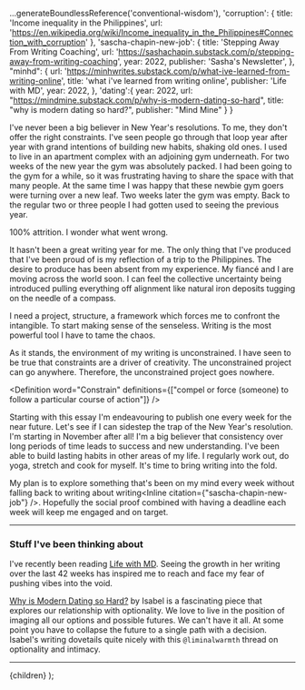 

  ...generateBoundlessReference('conventional-wisdom'),
  'corruption': {
    title: 'Income inequality in the Philippines',
    url: 'https://en.wikipedia.org/wiki/Income_inequality_in_the_Philippines#Connection_with_corruption'
  },
	'sascha-chapin-new-job': {
		title: 'Stepping Away From Writing Coaching',
		url: 'https://sashachapin.substack.com/p/stepping-away-from-writing-coaching',
		year: 2022,
		publisher: 'Sasha\'s Newsletter',
	},
	"minhd": {
		url: 'https://minhwrites.substack.com/p/what-ive-learned-from-writing-online',
		title: 'what i\'ve learned from writing online',
		publisher: 'Life with MD',
		year: 2022,
	},
	'dating':{
		year: 2022,
		url: "https://mindmine.substack.com/p/why-is-modern-dating-so-hard",
		title: "why is modern dating so hard?",
		publisher: "Mind Mine"
	}
}


I've never been a big believer in New Year's resolutions. To me, they don't offer the right constraints.
I've seen people go through that loop year after year with grand intentions of building new habits, shaking old ones.
I used to live in an apartment complex with an adjoining gym underneath.
For two weeks of the new year the gym was absolutely packed.
I had been going to the gym for a while, so it was frustrating having to share the space with that many people.
At the same time I was happy that these newbie gym goers were turning over a new leaf.
Two weeks later the gym was empty. Back to the regular two or three people I had gotten used to seeing the previous year.

100% attrition.
I wonder what went wrong.

It hasn't been a great writing year for me.
The only thing that I've produced that I've been proud of is my reflection of a trip to the Philippines<Inline citation="conventional-wisdom" />.
The desire to produce has been absent from my experience.
My fiancé and I are moving across the world soon.
I can feel the collective uncertainty being introduced pulling everything off alignment like natural iron deposits tugging on the needle of a compass.

I need a project, structure, a framework which forces me to confront the intangible.
To start making sense of the senseless.
Writing is the most powerful tool I have to tame the chaos.

<BlogImage src={cosmicEgg} caption="The Cosmic Egg - MidJourney V4" />

As it stands, the environment of my writing is unconstrained.
I have seen to be true that constraints are a driver of creativity.
The unconstrained project can go anywhere. Therefore, the unconstrained project goes nowhere.

<Definition word="Constrain" definitions={["compel or force (someone) to follow a particular course of action"]} />

Starting with this essay I'm endeavouring to publish one every week for the near future.
Let's see if I can sidestep the trap of the New Year's resolution.
I'm starting in November after all!
I'm a big believer that consistency over long periods of time leads to success and new understanding.
I've been able to build lasting habits in other areas of my life.
I regularly work out, do yoga, stretch and cook for myself.
It's time to bring writing into the fold.

My plan is to explore something that's been on my mind every week without falling back to writing about writing<Inline citation={"sascha-chapin-new-job"} />.
Hopefully the social proof combined with having a deadline each week will keep me engaged and on target.

---

### Stuff I've been thinking about
I've recently been reading [Life with MD](https://minhwrites.substack.com/).
Seeing the growth in her writing over the last 42 weeks<Inline citation="minhd" /> has inspired me to reach and face my fear of pushing vibes into the void.

[Why is Modern Dating so Hard?](https://mindmine.substack.com/p/why-is-modern-dating-so-hard) by Isabel is a fascinating piece that explores our relationship with optionality<Inline citation="dating" />.
We love to live in the position of imaging all our options and possible futures.
We can't have it all.
At some point you have to collapse the future to a single path with a decision.
Isabel's writing dovetails quite nicely with this `@liminalwarmth` thread on optionality and intimacy.

<Tweet tweetId="1592542553668481025" />



---

  <ReferenceProvider value={meta.id}>
    <Layout meta={meta}>
      <References references={references} />
      {children}
    </Layout>
  </ReferenceProvider>
);
